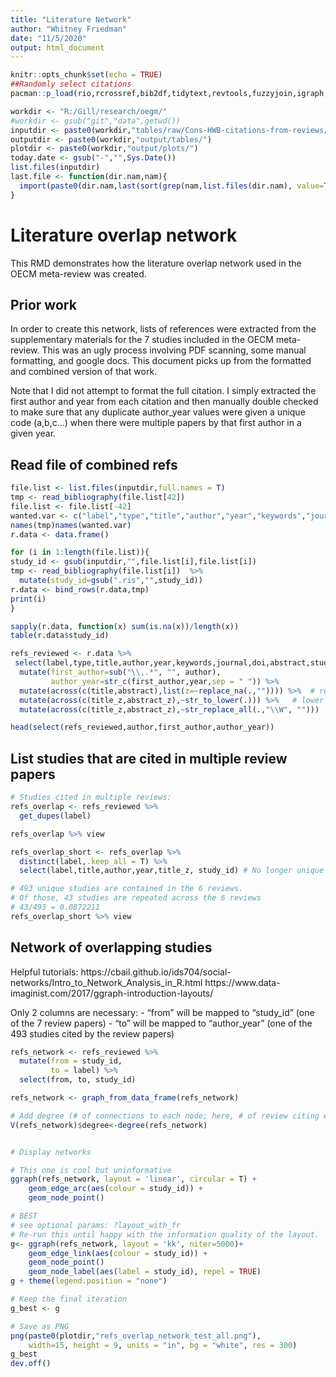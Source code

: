 ```yaml
---
title: "Literature Network"
author: "Whitney Friedman"
date: "11/5/2020"
output: html_document
---
```


```r
knitr::opts_chunk$set(echo = TRUE)
##Randomly select citations
pacman::p_load(rio,rcrossref,bib2df,tidytext,revtools,fuzzyjoin,igraph,ggraph,janitor,tidyverse)

workdir <- "R:/Gill/research/oegm/"
#workdir <- gsub("git","data",getwd())
inputdir <- paste0(workdir,"tables/raw/Cons-HWB-citations-from-reviews/")
outputdir <- paste0(workdir,"output/tables/")
plotdir <- paste0(workdir,"output/plots/")
today.date <- gsub("-","",Sys.Date())
list.files(inputdir)
last.file <- function(dir.nam,nam){
  import(paste0(dir.nam,last(sort(grep(nam,list.files(dir.nam), value=T)))))
}

```

# Literature overlap network
This RMD demonstrates how the literature overlap network used in the OECM meta-review was created. 

## Prior work
In order to create this network, lists of references were extracted from the 
supplementary materials for the 7 studies included in the OECM meta-review. This
was an ugly process involving PDF scanning, some manual formatting, and google docs. 
This document picks up from the formatted and combined version of that work. 

Note that I did not attempt to format the full citation. I simply extracted the 
first author and year from each citation and then manually double checked to make sure that any 
duplicate author_year values were given a unique code (a,b,c...) when there were multiple papers 
by that first author in a given year.

## Read file of combined refs

```r

file.list <- list.files(inputdir,full.names = T)
tmp <- read_bibliography(file.list[42]) 
file.list <- file.list[-42]
wanted.var <- c("label","type","title","author","year","keywords","journal","doi","abstract")
names(tmp)names(wanted.var)
r.data <- data.frame()

for (i in 1:length(file.list)){
study_id <- gsub(inputdir,"",file.list[i],file.list[i])
tmp <- read_bibliography(file.list[i])  %>% 
  mutate(study_id=gsub(".ris","",study_id))
r.data <- bind_rows(r.data,tmp)
print(i)
}

sapply(r.data, function(x) sum(is.na(x))/length(x))
table(r.data$study_id)

refs_reviewed <- r.data %>% 
 select(label,type,title,author,year,keywords,journal,doi,abstract,study_id) %>% 
  mutate(first_author=sub("\\,.*", "", author),
         author_year=str_c(first_author,year,sep = " ")) %>% 
  mutate(across(c(title,abstract),list(z=~replace_na(.,"")))) %>%  # replace NAs with "" (for combining strings)
  mutate(across(c(title_z,abstract_z),~str_to_lower(.))) %>%   # lower case
  mutate(across(c(title_z,abstract_z),~str_replace_all(.,"\\W", ""))) 

head(select(refs_reviewed,author,first_author,author_year))

```

## List studies that are cited in multiple review papers

```r
# Studies cited in multiple reviews:
refs_overlap <- refs_reviewed %>% 
  get_dupes(label)

refs_overlap %>% view

refs_overlap_short <- refs_overlap %>% 
  distinct(label,.keep_all = T) %>% 
  select(label,title,author,year,title_z, study_id) # No longer unique to the values

# 493 unique studies are contained in the 6 reviews. 
# Of those, 43 studies are repeated across the 6 reviews
# 43/493 = 0.0872211
refs_overlap_short %>% view

```


## Network of overlapping studies
Helpful tutorials: 
https://cbail.github.io/ids704/social-networks/Intro_to_Network_Analysis_in_R.html
https://www.data-imaginist.com/2017/ggraph-introduction-layouts/

Only 2 columns are necessary: 
- "from" will be mapped to "study_id" (one of the 7 review papers)
- "to" will be mapped to "author_year" (one of the 493 studies cited by the review papers)

```r

refs_network <- refs_reviewed %>% 
  mutate(from = study_id, 
         to = label) %>% 
  select(from, to, study_id)

refs_network <- graph_from_data_frame(refs_network)

# Add degree (# of connections to each node; here, # of review citing each study)
V(refs_network)$degree<-degree(refs_network)


# Display networks

# This one is cool but uninformative
ggraph(refs_network, layout = 'linear', circular = T) + 
    geom_edge_arc(aes(colour = study_id)) +
    geom_node_point()

# BEST
# see optional params: ?layout_with_fr
# Re-run this until happy with the information quality of the layout.
g<- ggraph(refs_network, layout = 'kk', niter=5000)+
    geom_edge_link(aes(colour = study_id)) +
    geom_node_point() 
    geom_node_label(aes(label = study_id), repel = TRUE)
g + theme(legend.position = "none")

# Keep the final iteration
g_best <- g 

# Save as PNG
png(paste0(plotdir,"refs_overlap_network_test_all.png"),
    width=15, height = 9, units = "in", bg = "white", res = 300)
g_best
dev.off()

```